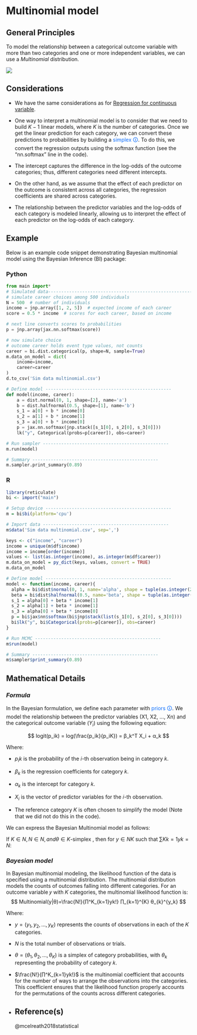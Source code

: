 # Multinomial model

## General Principles
To model the relationship between a categorical outcome variable with more than two categories and one or more independent variables, we can use a _Multinomial_ distribution. 

![](https://statstest.b-cdn.net/wp-content/uploads/2020/05/Multinomial-Logistic-Regression-1.jpg)

## Considerations

::: callout-caution 
- We have the same considerations as for [Regression for continuous variable](1.&#32;Linear&#32;Regression&#32;for&#32;continuous&#32;variable.qmd).
  
- One way to interpret a multinomial model is to consider that we need to build $K - 1$ linear models, where $K$ is the number of categories. Once we get the linear prediction for each category, we can convert these predictions to probabilities by building a [<span style="color:#0D6EFD">simplex 🛈</span>]{#simplex}. To do this, we convert the regression outputs using the softmax function (see the "nn.softmax" line in the code). 
   
- The intercept captures the difference in the log-odds of the outcome categories; thus, different categories need different intercepts.
  
- On the other hand, as we assume that the effect of each predictor on the outcome is consistent across all categories, the regression coefficients are shared across categories.

- The relationship between the predictor variables and the log-odds of each category is modeled linearly, allowing us to interpret the effect of each predictor on the log-odds of each category. 
:::

## Example
Below is an example code snippet demonstrating Bayesian multinomial model using the Bayesian Inference (BI) package:

::: {.panel-tabset group="language"}
### Python
```python
from main import*
# Simulated data--------------------------------------------------------------------------
# simulate career choices among 500 individuals
N = 500  # number of individuals
income = jnp.array([1, 2, 5])  # expected income of each career
score = 0.5 * income  # scores for each career, based on income

# next line converts scores to probabilities
p = jnp.array(jax.nn.softmax(score))

# now simulate choice
# outcome career holds event type values, not counts
career = bi.dist.categorical(p, shape=N, sample=True)
m.data_on_model = dict(
    income=income,
    career=career
)
d.to_csv('Sim data multinomial.csv')

# Define model ------------------------------------------------
def model(income, career):
    a = dist.normal(0, 1, shape=[2], name='a')
    b = dist.halfnormal(0.5, shape=[1], name='b')
    s_1 = a[0] + b * income[0]
    s_2 = a[1] + b * income[1]
    s_3 = a[0] + b * income[0]
    p = jax.nn.softmax(jnp.stack([s_1[0], s_2[0], s_3[0]]))
    lk("y", Categorical(probs=p[career]), obs=career)

# Run sampler ------------------------------------------------ 
m.run(model)  

# Summary ------------------------------------------------
m.sampler.print_summary(0.89)
```

### R
```R
library(reticulate)
bi <- import("main")

# Setup device ------------------------------------------------
m = bi$bi(platform='cpu')

# Import data ------------------------------------------------
m$data('Sim data multinomial.csv', sep=',') 

keys <- c("income", "career")
income = unique(m$df$income)
income = income[order(income)]
values <- list(as.integer(income), as.integer(m$df$career))
m.data_on_model = py_dict(keys, values, convert = TRUE)
m.data_on_model

# Define model ------------------------------------------------
model <- function(income, career){
  alpha = bi$dist$normal(0, 1, name='alpha', shape = tuple(as.integer(2)))
  beta = bi$dist$halfnormal(0.5, name='beta', shape = tuple(as.integer(1)))
  s_1 = alpha[0] + beta * income[1]
  s_2 = alpha[1] + beta * income[1]
  s_3 = alpha[0] + beta * income[0]
  p = bi$jax$nn$softmax(bi$jnp$stack(list(s_1[0], s_2[0], s_3[0])))
  bi$lk("y", bi$Categorical(probs=p[career]), obs=career)
}

# Run MCMC ------------------------------------------------
m$run(model) 

# Summary ------------------------------------------------
m$sampler$print_summary(0.89)
```
:::

## Mathematical Details
### *Formula*
In the Bayesian formulation, we define each parameter with [<span style="color:#0D6EFD">priors 🛈</span>]{#prior}. We model the relationship between the predictor variables (X1, X2, ..., Xn) and the categorical outcome variable ($Y_i$) using the following equation:

$$
logit(p_ik) = log(\frac{p_ik}{p_iK})  = β_k^T X_i + α_k
$$

Where:


- $p_ik$ is the probability of the 𝑖-th observation being in category 𝑘.
  
- $β_k$ is the regression coefficients for category 𝑘.
  
- $α_k$ is the intercept for category 𝑘.
  
- $X_i$ is the vector of predictor variables for the 𝑖-th observation.
  
- The reference category 𝐾 is often chosen to simplify the model (Note that we did not do this in the code).

We can express the Bayesian Multinomial model as follows:

If  $K∈N ,  N∈N , and  θ∈K$-simplex , then for  $y∈NK$  such that  $∑Kk=1yk=N$:


### *Bayesian model*
In Bayesian multinomial modeling, the likelihood function of the data is specified using a multinomial distribution. The multinomial distribution models the counts of outcomes falling into different categories. For an outcome variable 
𝑦 with 𝐾 categories, the multinomial likelihood function is:
$$
Multinomial(y|θ)=\frac{N!}{∏^K_{k=1}yk!} ∏_{k=1}^{K} θ_{k}^{y_k}
$$

Where:

- $y=(y_1, y_2,…,y_K)$ represents the counts of observations in each of the 𝐾 categories.
  
- $N$ is the total number of observations or trials.
  
- $θ=(θ_1,θ_2,…,θ_K)$  is a simplex of category probabilities, with $θ_k$ representing the probability of category 𝑘.
  
- $\frac{N!}{∏^K_{k=1}yk!}$ is the multinomial coefficient that accounts for the number of ways to arrange the observations into the categories. This coefficient ensures that the likelihood function properly accounts for the permutations of the counts across different categories.
- 
## Reference(s)
@mcelreath2018statistical
